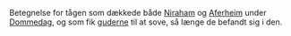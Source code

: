 {{title:Intetheden}}
{{author:Laura Holmegaard}}
{{timestamp:2009-09-18T14:23:37Z}}
{{copyright:Intetheden}}
Betegnelse for tågen som dækkede både [[Niraham]] og [[Aferheim]] under [[Dommedag]], og som fik [[guderne]] til at sove, så længe de befandt sig i den.